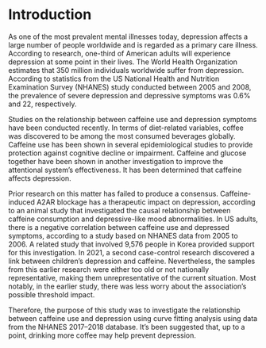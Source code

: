 # Introduction
As one of the most prevalent mental illnesses today, depression affects a large number of people worldwide and is regarded as a primary care illness. According to research, one-third of American adults will experience depression at some point in their lives. The World Health Organization estimates that 350 million individuals worldwide suffer from depression. According to statistics from the US National Health and Nutrition Examination Survey (NHANES) study conducted between 2005 and 2008, the prevalence of severe depression and depressive symptoms was 0.6% and 22, respectively.

Studies on the relationship between caffeine use and depression symptoms have been conducted recently. In terms of diet-related variables, coffee was discovered to be among the most consumed beverages globally. Caffeine use has been shown in several epidemiological studies to provide protection against cognitive decline or impairment. Caffeine and glucose together have been shown in another investigation to improve the attentional system's effectiveness. It has been determined that caffeine affects depression.

Prior research on this matter has failed to produce a consensus. Caffeine-induced A2AR blockage has a therapeutic impact on depression, according to an animal study that investigated the causal relationship between caffeine consumption and depressive-like mood abnormalities. In US adults, there is a negative correlation between caffeine use and depressed symptoms, according to a study based on NHANES data from 2005 to 2006. A related study that involved 9,576 people in Korea provided support for this investigation. In 2021, a second case-control research discovered a link between children's depression and caffeine. Nevertheless, the samples from this earlier research were either too old or not nationally representative, making them unrepresentative of the current situation. Most notably, in the earlier study, there was less worry about the association's possible threshold impact.

Therefore, the purpose of this study was to investigate the relationship between caffeine use and depression using curve fitting analysis using data from the NHANES 2017–2018 database. It's been suggested that, up to a point, drinking more coffee may help prevent depression.
